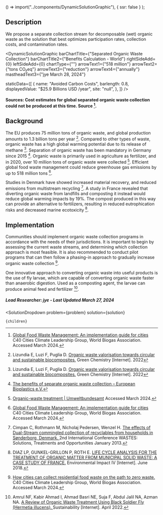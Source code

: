 

  () => import("../components/DynamicSolutionGraphic"),
  { ssr: false }
);

## Description

We propose a separate collection stream for decomposable (wet) organic waste as the solution that best optimizes participation rates, collection costs, and contamination rates.


<DynamicSolutionGraphic
  barChartTitle={"Separated Organic Waste Collection"}
  barChartTitle2={"Benefits Calculation - World"}
  rightSideAdd={0}
  leftSideAdd={0}
  chartType={""}
  arrowText1={"518 million"}
  arrowText2={"tons CO₂eq"}
  arrowText3={"reduction"}
  arrowText4={"annually"}
  mastheadText3={"jye March 28, 2024"}
  
  
  staticData={[
    {
      name: "Avoided Carbon Costs",
      barlength: 0.8,
      displayedValue: "$25.9 Billions USD /year",
      site: "null",
    },
  ]}
/>

#### Sources: Cost estimates for global separated organic waste collection could not be produced at this time. Source [^"4"].

## Background


The EU produces 75 million tons of organic waste, and global production amounts to 1.3 billion tons per year [^"3"]. Compared to other types of waste, organic waste has a high global warming potential due to its release of methane [^"3"].
Separation of organic waste has been mandatory in Germany since 2015 [^"2"]. Organic waste is primarily used in agriculture as fertilizer, and in 2020, over 10 million tons of organic waste were collected [^"8"]. Efficient global food waste management could reduce greenhouse gas emissions by up to 518 million tons [^"4"].

Studies in Denmark have showed increased material recovery, and reduced emissions from multistream recycling [^"1"]. A study in France revealed that diverting organic waste from landfills and composting it instead would reduce global warming impacts by 19%. The compost produced in this way can provide an alternative to fertilizers, resulting in reduced eutrophication risks and decreased marine ecotoxicity [^"6"].



## Implementation

Communities should implement organic waste collection programs in accordance with the needs of their jurisdictions. It is important to begin by assessing the current waste streams, and determining which collection approach is most feasible. It is also recommended to conduct pilot programs that can then follow a phasing-in approach to gradually increase organic waste collection [^"5"]. 

One innovative approach to converting organic waste into useful products is the use of fly larvae, which are capable of converting organic waste faster than anaerobic digestion. Used as a composting agent, the larvae can produce animal feed and fertilizer [^"7"].


##### Lead Researcher: jye - Last Updated March 27, 2024


[^"1"]: Cimpan C, Rothmann M, Nicholaj Pedersen, Wenzel H. [The effects of Dual-Stream commingled collection of recyclables from households in Sønderborg, Denmark. ](http://rgdoi.net/10.13140/2.1.3699.3926) 2nd International Conference WASTES: Solutions, Treatments and Opportunities January 2013.
[^"2"]: [The benefits of separate organic waste collection – European Bioplastics e.V.](https://www.european-bioplastics.org/the-benefits-of-separate-organic-waste-collection/)
[^"3"]: Lizundia E, Luzi F, Puglia D. [Organic waste valorisation towards circular and sustainable biocomposites.](http://dx.doi.org/10.1039/D2GC01668K) Green Chemistry [Internet]. 2022
[^"4"]: [Global Food Waste Management: An implementation guide for cities](https://www.c40knowledgehub.org/s/article/Global-Food-Waste-Management-An-implementation-guide-for-cities?language=en_US) C40 Cities Climate Leadership Group, World Biogas Association. Accessed March 2024.
[^"5"]: [How cities can collect residential food waste on the path to zero waste.](https://www.c40knowledgehub.org/s/article/How-cities-can-collect-residential-food-waste-on-the-path-to-zero-waste?language=en_US) C40 Cities Climate Leadership Group, World Biogas Association. Accessed March 2024.
[^"6"]: DIAZ LP, GUNKEL-GRILLON P, ROTH E. [LIFE CYCLE ANALYSIS FOR THE TREATMENT OF ORGANIC MATTER FROM MUNICIPAL SOLID WASTE: A CASE STUDY OF FRANCE.](http://dx.doi.org/10.2495/EID180071) Environmental Impact IV [Internet]. June 2018.
[^"7"]: Amrul NF, Kabir Ahmad I, Ahmad Basri NE, Suja F, Abdul Jalil NA, Azman NA. [A Review of Organic Waste Treatment Using Black Soldier Fly (Hermetia illucens). ](http://dx.doi.org/10.3390/su14084565) Sustainability [Internet]. April 2022.
[^"8"]: [Organic-waste treatment | Umweltbundesamt](https://www.umweltbundesamt.de/en/topics/waste-resources/waste-disposal/organic-waste-treatment) Accessed March 2024.




  <SolutionDropdown 
    problem={problem} 
    solution={solution}
  >
    {children}
  </SolutionDropdown>
